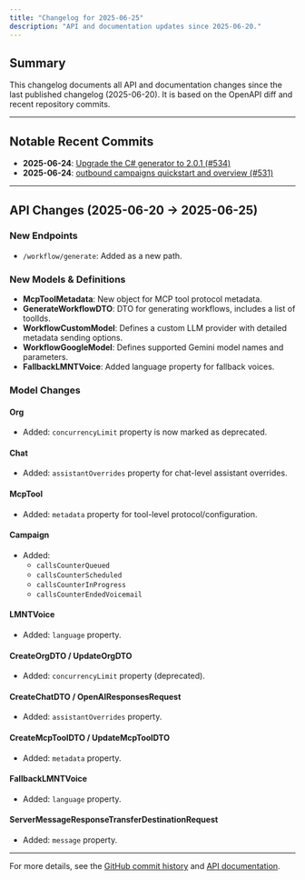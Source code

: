 ```yaml
---
title: "Changelog for 2025-06-25"
description: "API and documentation updates since 2025-06-20."
---
```


## Summary
This changelog documents all API and documentation changes since the last published changelog (2025-06-20). It is based on the OpenAPI diff and recent repository commits.

---

## Notable Recent Commits
- **2025-06-24**: [Upgrade the C# generator to 2.0.1 (#534)](https://github.com/quantstruct/vapi-docs/commit/ea28eb164bcc1cb7746dfae4dbf68dd0e8036e95)
- **2025-06-24**: [outbound campaigns quickstart and overview (#531)](https://github.com/quantstruct/vapi-docs/commit/2acc7fff0878b3b8d773dc945fbdcb646e4204db)

---

## API Changes (2025-06-20 → 2025-06-25)

### New Endpoints
- `/workflow/generate`: Added as a new path.

### New Models & Definitions
- **McpToolMetadata**: New object for MCP tool protocol metadata.
- **GenerateWorkflowDTO**: DTO for generating workflows, includes a list of toolIds.
- **WorkflowCustomModel**: Defines a custom LLM provider with detailed metadata sending options.
- **WorkflowGoogleModel**: Defines supported Gemini model names and parameters.
- **FallbackLMNTVoice**: Added language property for fallback voices.

### Model Changes

#### Org
- Added: `concurrencyLimit` property is now marked as deprecated.

#### Chat
- Added: `assistantOverrides` property for chat-level assistant overrides.

#### McpTool
- Added: `metadata` property for tool-level protocol/configuration.

#### Campaign
- Added: 
  - `callsCounterQueued`
  - `callsCounterScheduled`
  - `callsCounterInProgress`
  - `callsCounterEndedVoicemail`

#### LMNTVoice
- Added: `language` property.

#### CreateOrgDTO / UpdateOrgDTO
- Added: `concurrencyLimit` property (deprecated).

#### CreateChatDTO / OpenAIResponsesRequest
- Added: `assistantOverrides` property.

#### CreateMcpToolDTO / UpdateMcpToolDTO
- Added: `metadata` property.

#### FallbackLMNTVoice
- Added: `language` property.

#### ServerMessageResponseTransferDestinationRequest
- Added: `message` property.

---

For more details, see the [GitHub commit history](https://github.com/quantstruct/vapi-docs/commits/main) and [API documentation](https://github.com/quantstruct/vapi-docs).
